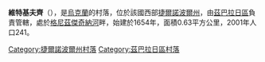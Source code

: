 {{coord|49|46|37|N|25|42|14|E|scale:30000|display=title}}

'''維特基夫齊'''（{{lang-uk|Витківці}}），是[[烏克蘭|烏克蘭]]的村落，位於該國西部[[捷爾諾波爾州|捷爾諾波爾州]]，由[[茲巴拉日區|茲巴拉日區]]負責管轄，處於[[格尼茲傑奇納河|格尼茲傑奇納河]]畔，始建於1654年，面積0.63平方公里，2001年人口241。

{{DEFAULTSORT:Витківці}}
[[Category:捷爾諾波爾州村落|Category:捷爾諾波爾州村落]]
[[Category:茲巴拉日區村落|Category:茲巴拉日區村落]]


{{Ternopil-geo-stub}}